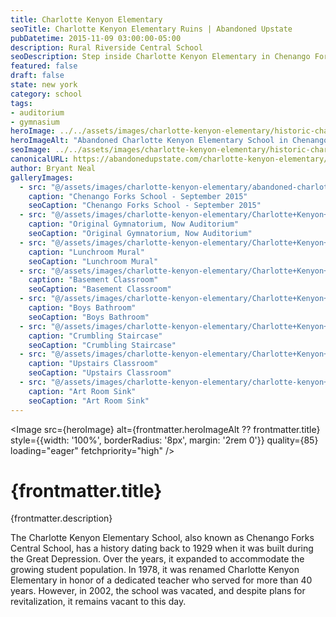```yaml
---
title: Charlotte Kenyon Elementary
seoTitle: Charlotte Kenyon Elementary Ruins | Abandoned Upstate
pubDatetime: 2015-11-09 03:00:00-05:00
description: Rural Riverside Central School
seoDescription: Step inside Charlotte Kenyon Elementary in Chenango Forks, New York, a riverside school left with stacked chairs, art room sinks, and quiet hallways.
featured: false
draft: false
state: new york
category: school
tags:
- auditorium
- gymnasium
heroImage: ../../assets/images/charlotte-kenyon-elementary/historic-charlotte-kenyon-school-chenago-forks.jpg
heroImageAlt: "Abandoned Charlotte Kenyon Elementary School in Chenango Forks, New York"
seoImage: ../../assets/images/charlotte-kenyon-elementary/historic-charlotte-kenyon-school-chenago-forks.jpg
canonicalURL: https://abandonedupstate.com/charlotte-kenyon-elementary/
author: Bryant Neal
galleryImages:
  - src: "@/assets/images/charlotte-kenyon-elementary/abandoned-charlotte-kenyon-elementary-school-exterior%2B-chenago-forks.jpg"
    caption: "Chenango Forks School - September 2015"
    seoCaption: "Chenango Forks School - September 2015"
  - src: "@/assets/images/charlotte-kenyon-elementary/Charlotte+Kenyon+Elementary+School+Auditorium+Stage.jpg"
    caption: "Original Gymnatorium, Now Auditorium"
    seoCaption: "Original Gymnatorium, Now Auditorium"
  - src: "@/assets/images/charlotte-kenyon-elementary/Charlotte+Kenyon+Elementary+School+Cafeteria+Panting.jpg"
    caption: "Lunchroom Mural"
    seoCaption: "Lunchroom Mural"
  - src: "@/assets/images/charlotte-kenyon-elementary/Charlotte+Kenyon+Elementary+School+Basement+Chair%29.jpg"
    caption: "Basement Classroom"
    seoCaption: "Basement Classroom"
  - src: "@/assets/images/charlotte-kenyon-elementary/Charlotte+Kenyon+Elementary+School+Boys+Bathroom.jpg"
    caption: "Boys Bathroom"
    seoCaption: "Boys Bathroom"
  - src: "@/assets/images/charlotte-kenyon-elementary/Charlotte+Kenyon+Elementary+School+Stairwell.jpg"
    caption: "Crumbling Staircase"
    seoCaption: "Crumbling Staircase"
  - src: "@/assets/images/charlotte-kenyon-elementary/Charlotte+Kenyon+Elementary+School+Yellow+Classroom.jpg"
    caption: "Upstairs Classroom"
    seoCaption: "Upstairs Classroom"
  - src: "@/assets/images/charlotte-kenyon-elementary/charlotte-kenyon+Elementary+School+Art+Room+Sink.jpg"
    caption: "Art Room Sink"
    seoCaption: "Art Room Sink"
---
```













<Image 
  src={heroImage} 
  alt={frontmatter.heroImageAlt ?? frontmatter.title}
  style={{width: '100%', borderRadius: '8px', margin: '2rem 0'}}
  quality={85}
  loading="eager"
  fetchpriority="high"
/>

# {frontmatter.title}
<p className="post-tagline" style={{ color: "#b9975c" }}>{frontmatter.description}</p>

The Charlotte Kenyon Elementary School, also known as Chenango Forks Central School, has a history dating back to 1929 when it was built during the Great Depression. Over the years, it expanded to accommodate the growing student population. In 1978, it was renamed Charlotte Kenyon Elementary in honor of a dedicated teacher who served for more than 40 years. However, in 2002, the school was vacated, and despite plans for revitalization, it remains vacant to this day.


<GalleryLightbox galleryId="charlotte-kenyon-elementary" images={frontmatter.galleryImages} />
